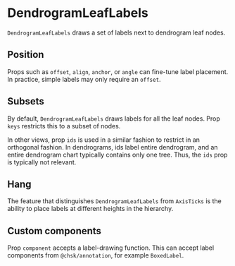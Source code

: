 
# DendrogramLeafLabels

<Meta of={DendrogramLeafLabelsStories} />

`DendrogramLeafLabels` draws a set of labels next to dendrogram leaf nodes.

<ArgTypes of={DendrogramLeafLabelsStories} />

## Position

Props such as `offset`, `align`, `anchor`, or `angle` can fine-tune label placement.
In practice, simple labels may only require an `offset`.

<Canvas of={DendrogramLeafLabelsStories.Position} />

## Subsets

By default, `DendrogramLeafLabels` draws labels for all the leaf nodes.
Prop `keys` restricts this to a subset of nodes.

<Canvas of={DendrogramLeafLabelsStories.Subset} />

In other views, prop `ids` is used in a similar fashion to restrict in an orthogonal fashion.
In dendrograms, ids label entire dendrogram, and an entire dendrogram chart typically contains only one tree.
Thus, the `ids` prop is typically not relevant.

## Hang

The feature that distinguishes `DendrogramLeafLabels` from `AxisTicks` is the ability to place
labels at different heights in the hierarchy.

<Canvas of={DendrogramLeafLabelsStories.Hang} />

## Custom components

Prop `component` accepts a label-drawing function.
This can accept label components from `@chsk/annotation`, for example `BoxedLabel`.

<Canvas of={DendrogramLeafLabelsStories.Boxed} />
